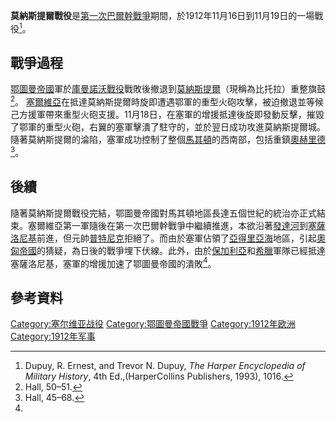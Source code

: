 {{noteTA
|G1=zh-hk:第一次巴爾幹戰爭;zh-hans:第一次巴尔干战争;zh-tw:第一次巴爾幹戰爭;
|G2=Country
}}
{{Infobox Military Conflict
|conflict=莫納斯提爾戰役
|image=Bitolska bitka 16-19. XI 1912.svg
|caption=莫納斯提爾戰役的行軍地圖
|partof=
|date=1912年11月16－19日 (西曆)
|place=[[馬其頓|馬其頓]][[比托拉|比托拉]]
|result= 塞爾維亞勝利<ref>Macedonia: warlords and rebels in the Balkans – Page 29
by John Phillips</ref>
|combatant1=[[塞爾維亞|塞爾維亞]] 
|combatant2=[[File:Flag_of_the_Ottoman_Sultanate_(1299-1453).svg|22px]] [[鄂圖曼帝國|鄂圖曼帝國]]
|commander1={{link-en|彼得·波約維奇|Petar Bojović}}
|commander2={{link-en|澤基·帕夏|Zeki Pasha}}<br>{{link-en|費特希·帕夏|Fethi Pasha}} †<br>{{link-en|賈維德·帕夏|Djavid Pasha}}<br>{{link-en|卡拉·賽義德·帕夏|Kara Said Pasha}}
|strength1= 約108,544人<ref>Hall, Richard C., ''The Balkan Wars, 1912–1913'', (Routledge, 2000), 51.</ref>
|strength2= 約38,350人<ref>Hall, 51.</ref>
|casualties1= 539人死亡<br>2,121人受傷<ref name="Hall, 52">Hall, 52.</ref>
|casualties2= 約3000人傷亡<br>約5600人被俘<br>約5000人脱逃
}}
{{Campaignbox 第一次巴爾幹戰爭}}
'''莫納斯提爾戰役'''是[[第一次巴爾幹戰爭|第一次巴爾幹戰爭]]期間，於1912年11月16日到11月19日的一場戰役<ref>Dupuy, R. Ernest, and Trevor N. Dupuy, ''The Harper Encyclopedia of Military History'', 4th Ed.,(HarperCollins Publishers, 1993), 1016.</ref>。 

== 戰爭過程 ==
[[鄂圖曼帝國|鄂圖曼帝國]]軍於[[庫曼諾沃戰役|庫曼諾沃戰役]]戰敗後撤退到[[比托拉|莫納斯提爾]]（現稱為比托拉）重整旗鼓<ref>Hall, 50–51.</ref>。 [[塞爾維亞|塞爾維亞]]{{link-ru|第1集團軍|1-я армия (Королевство Сербия)}}在抵達莫納斯提爾時旋即遭遇鄂軍的重型火砲攻擊，被迫撤退並等候己方援軍帶來重型火砲支援。11月18日，在塞軍的增援抵達後旋即發動反擊，摧毀了鄂軍的重型火砲，右翼的塞軍擊潰了駐守的{{link-en|鄂圖曼帝國第5軍|V Corps (Ottoman Empire)|第5軍}}，並於翌日成功攻進莫納斯提爾城。隨著莫納斯提爾的淪陷，塞軍成功控制了整個[[馬其頓|馬其頓]]的西南部，包括重鎮[[奧赫里德|奧赫里德]]<ref name="Hall, 45-68">Hall, 45–68.</ref>。 

== 後續 ==
隨著莫納斯提爾戰役完結，鄂圖曼帝國對馬其頓地區長達五個世紀的統治亦正式結束。塞爾維亞第一軍隨後在第一次巴爾幹戰爭中繼續推進，本欲沿著[[發達河|發達河]]到[[塞薩洛尼基|塞薩洛尼基]]前進，但元帥[[拉多米爾·普特尼克|普特尼克]]拒絕了。而由於塞軍佔領了[[亞得里亞海|亞得里亞海]]地區，引起[[奧匈帝國|奧匈帝國]]的猜疑，為日後的戰爭埋下伏線。此外，由於[[保加利亞|保加利亞]]和[[希臘|希臘]]軍隊已經抵達塞薩洛尼基，塞軍的增援加速了鄂圖曼帝國的潰敗<ref name="Hall, 45-68" />。

== 參考資料 ==
{{RefList}} 

[[Category:塞尔维亚战役|Category:塞尔维亚战役]]
[[Category:鄂圖曼帝國戰爭|Category:鄂圖曼帝國戰爭]]
[[Category:1912年欧洲|Category:1912年欧洲]]
[[Category:1912年军事|Category:1912年军事]]